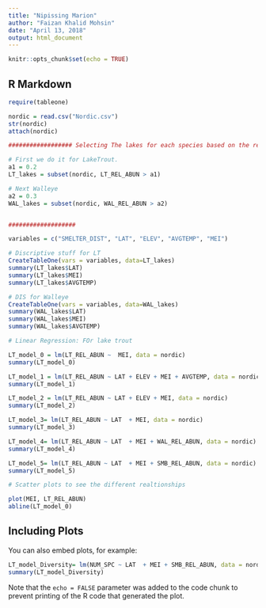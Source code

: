 ---
title: "Nipissing Marion"
author: "Faizan Khalid Mohsin"
date: "April 13, 2018"
output: html_document
---

```{r setup, include=FALSE}
knitr::opts_chunk$set(echo = TRUE)
```

## R Markdown



```{r cars}
require(tableone)

nordic = read.csv("Nordic.csv")
str(nordic)
attach(nordic)

################## Selecting The lakes for each species based on the relative abundance.

# First we do it for LakeTrout.
a1 = 0.2
LT_lakes = subset(nordic, LT_REL_ABUN > a1)

# Next Walleye
a2 = 0.3
WAL_lakes = subset(nordic, WAL_REL_ABUN > a2)


###################

variables = c("SMELTER_DIST", "LAT", "ELEV", "AVGTEMP", "MEI")

# Discriptive stuff for LT
CreateTableOne(vars = variables, data=LT_lakes)
summary(LT_lakes$LAT)
summary(LT_lakes$MEI)
summary(LT_lakes$AVGTEMP)

# DIS for Walleye
CreateTableOne(vars = variables, data=WAL_lakes)
summary(WAL_lakes$LAT)
summary(WAL_lakes$MEI)
summary(WAL_lakes$AVGTEMP)

# Linear Regression: FOr lake trout

LT_model_0 = lm(LT_REL_ABUN ~  MEI, data = nordic)
summary(LT_model_0)

LT_model_1 = lm(LT_REL_ABUN ~ LAT + ELEV + MEI + AVGTEMP, data = nordic)
summary(LT_model_1)

LT_model_2 = lm(LT_REL_ABUN ~ LAT + ELEV + MEI, data = nordic)
summary(LT_model_2)

LT_model_3= lm(LT_REL_ABUN ~ LAT  + MEI, data = nordic)
summary(LT_model_3)

LT_model_4= lm(LT_REL_ABUN ~ LAT  + MEI + WAL_REL_ABUN, data = nordic)
summary(LT_model_4)

LT_model_5= lm(LT_REL_ABUN ~ LAT  + MEI + SMB_REL_ABUN, data = nordic)
summary(LT_model_5)

# Scatter plots to see the different realtionships 

plot(MEI, LT_REL_ABUN)
abline(LT_model_0)

```

## Including Plots

You can also embed plots, for example:

```{r}

LT_model_Diversity= lm(NUM_SPC ~ LAT  + MEI + SMB_REL_ABUN, data = nordic)
summary(LT_model_Diversity)

```

Note that the `echo = FALSE` parameter was added to the code chunk to prevent printing of the R code that generated the plot.
